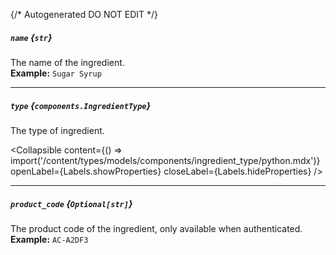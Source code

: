 {/* Autogenerated DO NOT EDIT  */}

##### `name` *{`str`}*
The name of the ingredient.
<br/>
**Example:** `Sugar Syrup`

---
##### `type` *{`components.IngredientType`}*
The type of ingredient.

<Collapsible content={() => import('/content/types/models/components/ingredient_type/python.mdx')} openLabel={Labels.showProperties} closeLabel={Labels.hideProperties} />


---
##### `product_code` *{`Optional[str]`}*
The product code of the ingredient, only available when authenticated.
<br/>
**Example:** `AC-A2DF3`


